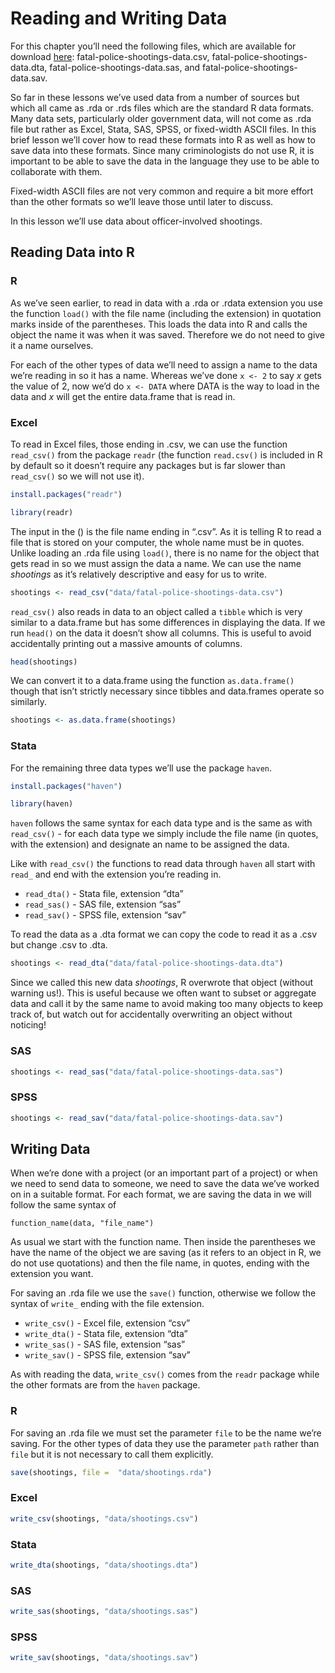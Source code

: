 # Reading and Writing Data

For this chapter you'll need the following files, which are available for download [here](https://github.com/jacobkap/r4crimz/tree/master/data): fatal-police-shootings-data.csv, fatal-police-shootings-data.dta, fatal-police-shootings-data.sas, and fatal-police-shootings-data.sav.

So far in these lessons we've used data from a number of sources but which all came as .rda or .rds files which are the standard R data formats. Many data sets, particularly older government data, will not come as .rda file but rather as Excel, Stata, SAS, SPSS, or fixed-width ASCII files. In this brief lesson we'll cover how to read these formats into R as well as how to save data into these formats. Since many criminologists do not use R, it is important to be able to save the data in the language they use to be able to collaborate with them. 

Fixed-width ASCII files are not very common and require a bit more effort than the other formats so we'll leave those until later to discuss.

In this lesson we'll use data about officer-involved shootings. 

## Reading Data into R

### R 

As we've seen earlier, to read in data with a .rda or .rdata extension you use the function `load()` with the file name (including the extension) in quotation marks inside of the parentheses. This loads the data into R and calls the object the name it was when it was saved. Therefore we do not need to give it a name ourselves.

For each of the other types of data we'll need to assign a name to the data we're reading in so it has a name. Whereas we've done `x <- 2` to say *x* gets the value of 2, now we'd do `x <- DATA` where DATA is the way to load in the data and *x* will get the entire data.frame that is read in. 

### Excel 

To read in Excel files, those ending in .csv, we can use the function `read_csv()` from the package `readr` (the function `read.csv()` is included in R by default so it doesn't require any packages but is far slower than `read_csv()` so we will not use it).

```r
install.packages("readr")
```

```r
library(readr)
```

The input in the () is the file name ending in ".csv". As it is telling R to read a file that is stored on your computer, the whole name must be in quotes. Unlike loading an .rda file using `load()`, there is no name for the object that gets read in so we must assign the data a name. We can use the name *shootings* as it's relatively descriptive and easy for us to write. 

```r
shootings <- read_csv("data/fatal-police-shootings-data.csv")
```

`read_csv()` also reads in data to an object called a `tibble` which is very similar to a data.frame but has some differences in displaying the data. If we run `head()` on the data it doesn't show all columns. This is useful to avoid accidentally printing out a massive amounts of columns.

```r
head(shootings)
```

We can convert it to a data.frame using the function `as.data.frame()` though that isn't strictly necessary since tibbles and data.frames operate so similarly.

```r
shootings <- as.data.frame(shootings)
```

### Stata 

For the remaining three data types we'll use the package `haven`.

```r
install.packages("haven")
```

```r
library(haven)
```

`haven` follows the same syntax for each data type and is the same as with `read_csv()` - for each data type we simply include the file name (in quotes, with the extension) and designate an name to be assigned the data.

Like with `read_csv()` the functions to read data through `haven` all start with `read_` and end with the extension you're reading in. 

  * `read_dta()` - Stata file, extension "dta"
  * `read_sas()` - SAS file, extension "sas"
  * `read_sav()` - SPSS file, extension "sav"
  
To read the data as a .dta format we can copy the code to read it as a .csv but change .csv to .dta.

```r
shootings <- read_dta("data/fatal-police-shootings-data.dta")
```

Since we called this new data *shootings*, R overwrote that object (without warning us!). This is useful because we often want to subset or aggregate data and call it by the same name to avoid making too many objects to keep track of, but watch out for accidentally overwriting an object without noticing! 

### SAS 

```r
shootings <- read_sas("data/fatal-police-shootings-data.sas")
```

### SPSS

```r
shootings <- read_sav("data/fatal-police-shootings-data.sav")
```

## Writing Data 

When we're done with a project (or an important part of a project) or when we need to send data to someone, we need to save the data we've worked on in a suitable format. For each format, we are saving the data in we will follow the same syntax of 

`function_name(data, "file_name")`

As usual we start with the function name. Then inside the parentheses we have the name of the object we are saving (as it refers to an object in R, we do not use quotations) and then the file name, in quotes, ending with the extension you want. 

For saving an .rda file we use the `save()` function, otherwise we follow the syntax of `write_` ending with the file extension. 

  * `write_csv()` - Excel file, extension "csv"
  * `write_dta()` - Stata file, extension "dta"
  * `write_sas()` - SAS file, extension "sas"
  * `write_sav()` - SPSS file, extension "sav"

As with reading the data, `write_csv()` comes from the `readr` package while the other formats are from the `haven` package. 

### R 

For saving an .rda file we must set the parameter `file` to be the name we're saving. For the other types of data they use the parameter `path` rather than `file` but it is not necessary to call them explicitly.

```r
save(shootings, file =  "data/shootings.rda")
```

### Excel 

```r
write_csv(shootings, "data/shootings.csv")
```

### Stata 

```r
write_dta(shootings, "data/shootings.dta")
```

### SAS 

```r
write_sas(shootings, "data/shootings.sas")
```

### SPSS

```r
write_sav(shootings, "data/shootings.sav")
```

